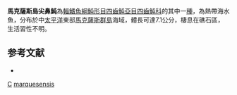 {{Speciesbox
| taxon = Canthigaster marquesensis
| status = NE
| status_system = IUCN3.1 
| binomial_authority = [[Allen|Allen]] & [[Randall|Randall]], 1977
| synonyms = 
}}
'''馬克薩斯島尖鼻魨'''為[[輻鰭魚綱|輻鰭魚綱]][[魨形目|魨形目]][[四齒魨亞目|四齒魨亞目]][[四齒魨科|四齒魨科]]的其中一[[種|種]]，為熱帶海水魚，分布於中[[太平洋|太平洋]]東部[[馬克薩斯群島|馬克薩斯群島]]海域，體長可達7.1公分，棲息在礁石區，生活習性不明。

==参考文献==
*{{FishBase_species|genus=Canthigaster|species=marquesensis|year=2014|month=3}}

{{taxonbar}}
[[Category:1977年描述的鱼类|C]]
[[Category:尖鼻魨屬|marquesensis]]